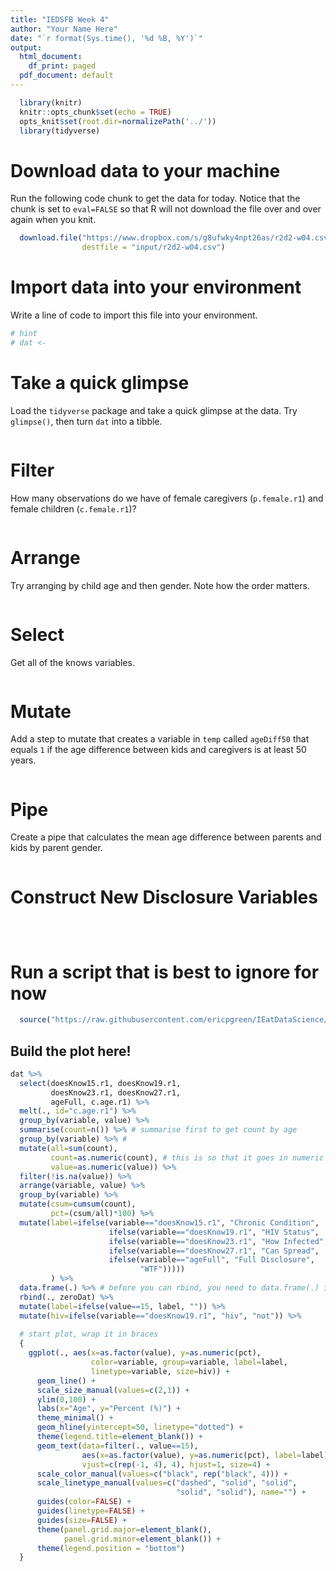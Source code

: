 ```yaml
---
title: "IEDSFB Week 4"
author: "Your Name Here"
date: "`r format(Sys.time(), '%d %B, %Y')`"
output:
  html_document:
    df_print: paged
  pdf_document: default
---
```


```r
  library(knitr)
  knitr::opts_chunk$set(echo = TRUE)
  opts_knit$set(root.dir=normalizePath('../'))
  library(tidyverse)
```

# Download data to your machine

Run the following code chunk to get the data for today. Notice that the chunk is set to `eval=FALSE` so that R will not download the file over and over again when you knit.

```r
  download.file("https://www.dropbox.com/s/g8ufwky4npt26as/r2d2-w04.csv?dl=1", 
                destfile = "input/r2d2-w04.csv")
```

# Import data into your environment

Write a line of code to import this file into your environment. 

```r
# hint
# dat <- 


```

# Take a quick glimpse

Load the `tidyverse` package and take a quick glimpse at the data. Try `glimpse()`, then turn `dat` into a tibble. 

```r

```

# Filter

How many observations do we have of female caregivers (`p.female.r1`) and female children (`c.female.r1`)?

```r

```

# Arrange

Try arranging by child age and then gender. Note how the order matters.

```r

```

# Select

Get all of the knows variables.

```r

```

# Mutate

Add a step to mutate that creates a variable in `temp` called `ageDiff50` that equals `1` if the age difference between kids and caregivers is at least 50 years.

```r

```

# Pipe

Create a pipe that calculates the mean age difference between parents and kids by parent gender.

```r

```

# Construct New Disclosure Variables

```r

```

```r

```

```r

```

# Run a script that is best to ignore for now

```r
  source("https://raw.githubusercontent.com/ericpgreen/IEatDataScience/master/scripts/csum.R")
```

## Build the plot here!

```r
dat %>%
  select(doesKnow15.r1, doesKnow19.r1,
         doesKnow23.r1, doesKnow27.r1,
         ageFull, c.age.r1) %>%
  melt(., id="c.age.r1") %>%
  group_by(variable, value) %>%
  summarise(count=n()) %>% # summarise first to get count by age
  group_by(variable) %>% #
  mutate(all=sum(count),
         count=as.numeric(count), # this is so that it goes in numeric order
         value=as.numeric(value)) %>%
  filter(!is.na(value)) %>%
  arrange(variable, value) %>%
  group_by(variable) %>%
  mutate(csum=cumsum(count),
         pct=(csum/all)*100) %>%
  mutate(label=ifelse(variable=="doesKnow15.r1", "Chronic Condition",
                      ifelse(variable=="doesKnow19.r1", "HIV Status",
                      ifelse(variable=="doesKnow23.r1", "How Infected",
                      ifelse(variable=="doesKnow27.r1", "Can Spread",
                      ifelse(variable=="ageFull", "Full Disclosure", 
                             "WTF")))))
         ) %>%
  data.frame(.) %>% # before you can rbind, you need to data.frame(.) it 
  rbind(., zeroDat) %>% 
  mutate(label=ifelse(value==15, label, "")) %>%
  mutate(hiv=ifelse(variable=="doesKnow19.r1", "hiv", "not")) %>%
  
  # start plot, wrap it in braces 
  {
    ggplot(., aes(x=as.factor(value), y=as.numeric(pct), 
                  color=variable, group=variable, label=label, 
                  linetype=variable, size=hiv)) +
      geom_line() +
      scale_size_manual(values=c(2,1)) +
      ylim(0,100) +
      labs(x="Age", y="Percent (%)") +
      theme_minimal() +
      geom_hline(yintercept=50, linetype="dotted") +
      theme(legend.title=element_blank()) +
      geom_text(data=filter(., value==15), 
                aes(x=as.factor(value), y=as.numeric(pct), label=label),
                vjust=c(rep(-1, 4), 4), hjust=1, size=4) +
      scale_color_manual(values=c("black", rep("black", 4))) +
      scale_linetype_manual(values=c("dashed", "solid", "solid",
                                     "solid", "solid"), name="") +
      guides(color=FALSE) +
      guides(linetype=FALSE) +
      guides(size=FALSE) +
      theme(panel.grid.major=element_blank(),
            panel.grid.minor=element_blank()) +
      theme(legend.position = "bottom")
  }
```

